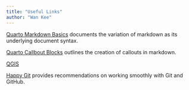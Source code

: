 ```yaml
---
title: "Useful Links"
author: "Wan Kee"
---
```


[Quarto Markdown Basics](https://quarto.org/docs/authoring/markdown-basics.html) documents the variation of markdown as its underlying document syntax.

[Quarto Callbout Blocks](https://quarto.org/docs/authoring/callouts.html) outlines the creation of callouts in markdown.

[QGIS](https://www.qgis.org/en/site/forusers/download.html)

[Happy Git](https://happygitwithr.com/) provides recommendations on working smoothly with Git and GitHub.
